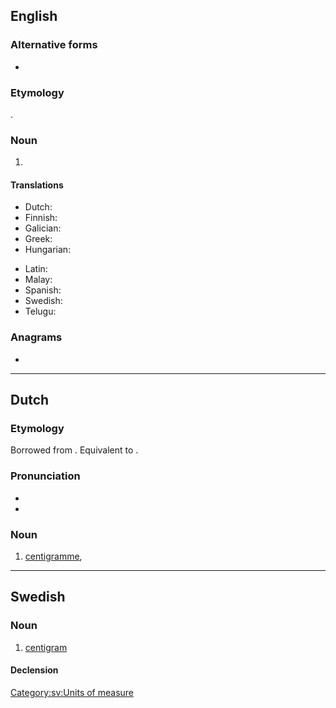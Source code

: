 {{also|centi-gram}}
==English==

===Alternative forms===
* {{l|en|centigramme}}

===Etymology===
{{prefix|en|centi|gram}}.

===Noun===
{{en-noun}}

# {{SI-unit|en|centi|gram|mass}}

====Translations====
{{trans-top|a metric measurement of 1/100 of a gram}}
* Dutch: {{t|nl|centigram|m|n}}
* Finnish: {{t+|fi|senttigramma}}
* Galician: {{t|gl|centigramo|m}}
* Greek: {{t+|el|εκατοστόγραμμο|n}}
* Hungarian: {{t|hu|centigramm}}
{{trans-mid}}
* Latin: {{t|la|centigramma}}
* Malay: {{t|ms|sentigram}}
* Spanish: {{t|es|centigramo|m}}
* Swedish: {{t+|sv|centigram|n}}
* Telugu: {{t|te|సెంటీగ్రాము}}
{{trans-bottom}}

===Anagrams===
* {{anagrams|en|a=acegimnrt|cremating}}

----

==Dutch==

===Etymology===
Borrowed from {{bor|nl|fr|centigramme}}. Equivalent to {{pre|nl|centi|gram}}.

===Pronunciation===
* {{IPA|nl|/ˈsɛn.tiˌɣrɑm/}}
* {{hyphenation|nl|cen|ti|gram}}

===Noun===
{{nl-noun|m|g2=n|-en|-}}

# {{lb|nl|now|chiefly|singular}} [[centigramme]], {{l|en|centigram}}

----

==Swedish==

===Noun===
{{sv-noun|n}}

# [[#English|centigram]]

====Declension====
{{sv-noun-irreg-n|2=centigrammet|3=centigram|4=centigrammen}}

[[Category:sv:Units of measure]]